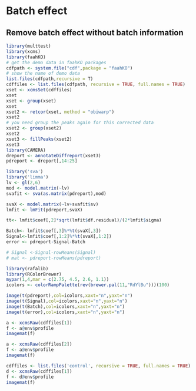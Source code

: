 # Batch effect

## Remove batch effect without batch information

```r
library(multtest)
library(xcms)
library(faahKO)
# get the demo data in faahKO packages
cdfpath <- system.file("cdf",package = "faahKO")
# show the name of demo data
list.files(cdfpath,recursive = T)
cdffiles <- list.files(cdfpath, recursive = TRUE, full.names = TRUE)
xset <- xcmsSet(cdffiles)
xset
xset <- group(xset)
xset
xset2 <- retcor(xset, method = "obiwarp")
xset2
# you need group the peaks again for this corrected data
xset2 <- group(xset2)
xset2
xset3 <- fillPeaks(xset2)
xset3
library(CAMERA)
dreport <- annotateDiffreport(xset3)
pdreport <- dreport[,14:25]

library('sva')
library('limma')
lv <- gl(2,6)
mod <- model.matrix(~lv)
svafit <- sva(as.matrix(pdreport),mod)

svaX <- model.matrix(~lv+svafit$sv)
lmfit <- lmFit(pdreport,svaX)

tt<- lmfit$coef[,2]*sqrt(lmfit$df.residual)/(2*lmfit$sigma)

Batch<- lmfit$coef[,3]%*%t(svaX[,3])
Signal<-lmfit$coef[,1:2]%*%t(svaX[,1:2])
error <- pdreport-Signal-Batch

# Signal <-Signal-rowMeans(Signal)
# mat <- pdreport-rowMeans(pdreport)

library(rafalib)
library(RColorBrewer)
mypar(1,4,mar = c(2.75, 4.5, 2.6, 1.1))
icolors <- colorRampPalette(rev(brewer.pal(11,"RdYlBu")))(100)

image(t(pdreport),col=icolors,xaxt="n",yaxt="n")
image(t(Signal),col=icolors,xaxt="n",yaxt="n")
image(t(Batch),col=icolors,xaxt="n",yaxt="n")
image(t(error),col=icolors,xaxt="n",yaxt="n")

a <- xcmsRaw(cdffiles[1])
f <- a@env$profile
imagemat(f)

a <- xcmsRaw(cdffiles[2])
f <- a@env$profile
imagemat(f)

cdffiles <- list.files('control', recursive = TRUE, full.names = TRUE)
d <- xcmsRaw(cdffiles[1])
f <- d@env$profile
imagemat(f)
```

